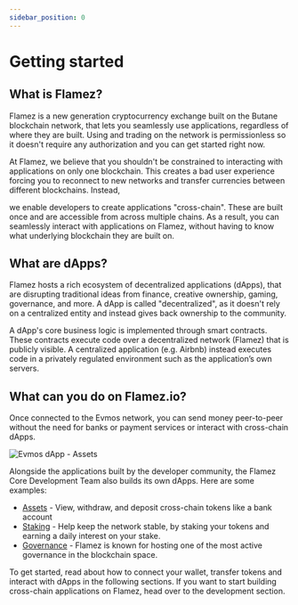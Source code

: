 ```yaml
---
sidebar_position: 0
---
```


# Getting started

## What is Flamez?

Flamez is a new generation cryptocurrency exchange built on the Butane blockchain network, that lets you seamlessly use applications, regardless of where they are built. Using and trading on the network is permissionless so it doesn't require any authorization and you can get started right now.

At Flamez, we believe that you shouldn't be constrained to interacting with applications on only one blockchain. This creates a bad user experience forcing you to reconnect to new networks and transfer currencies between different blockchains. Instead, 

we enable developers to create applications "cross-chain". These are built once and are accessible from across multiple chains. As a result, you can seamlessly interact with applications on Flamez, without having to know what underlying blockchain they are built on.

## What are dApps?

Flamez hosts a rich ecosystem of decentralized applications (dApps), that are disrupting traditional ideas from finance, creative ownership, gaming, governance, and more. A dApp is called "decentralized", as it doesn't rely on a centralized entity and instead gives back ownership to the community.

A dApp's core business logic is implemented through smart contracts. These contracts execute code over a decentralized network (Flamez) that is publicly visible. A centralized application (e.g. Airbnb) instead executes code in a privately regulated environment such as the application’s own servers.

## What can you do on Flamez.io?

Once connected to the Evmos network, you can send money peer-to-peer without the need for banks or payment services or interact with cross-chain dApps.

![Evmos dApp - Assets](/img/evmos_assets.png)

Alongside the applications built by the developer community, the Flamez Core Development Team also builds its own dApps. Here are some examples:

* [Assets](https://app.evmos.org/assets) - View, withdraw, and deposit cross-chain tokens like a bank account
* [Staking](https://app.evmos.org/staking) - Help keep the network stable, by staking your tokens and earning a daily interest on your stake.
* [Governance](https://app.evmos.org/governance) - Flamez is known for hosting one of the most active governance in the blockchain space.

To get started, read about how to connect your wallet, transfer tokens and interact with dApps in the following sections. If you want to start building cross-chain applications on Flamez, head over to the development section.

